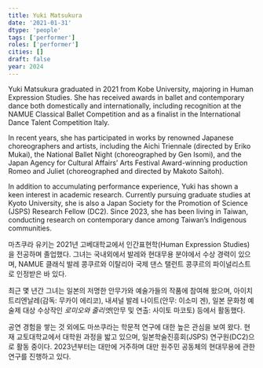 ```yaml
---
title: Yuki Matsukura
date: '2021-01-31'
dtype: 'people'
tags: ['performer']
roles: ['performer']
cities: []
draft: false
year: 2024
---
```


Yuki Matsukura graduated in 2021 from Kobe University, majoring in Human Expression Studies. She has received awards in ballet and contemporary dance both domestically and internationally, including recognition at the NAMUE Classical Ballet Competition and as a finalist in the International Dance Talent Competition Italy. 

In recent years, she has participated in works by renowned Japanese choreographers and artists, including the Aichi Triennale (directed by Eriko Mukai), the National Ballet Night (choreographed by Gen Isomi), and the Japan Agency for Cultural Affairs’ Arts Festival Award-winning production Romeo and Juliet (choreographed and directed by Makoto Saitoh). 

In addition to accumulating performance experience, Yuki has shown a keen interest in academic research. Currently pursuing graduate studies at Kyoto University, she is also a Japan Society for the Promotion of Science (JSPS) Research Fellow (DC2). Since 2023, she has been living in Taiwan, conducting research on contemporary dance among Taiwan’s Indigenous communities.

마츠쿠라 유키는 2021년 고베대학교에서 인간표현학(Human Expression Studies)을 전공하며 졸업했다. 그녀는 국내외에서 발레와 현대무용 분야에서 수상 경력이 있으며, NAMUE 클래식 발레 콩쿠르와 이탈리아 국제 댄스 탤런트 콩쿠르의 파이널리스트로 인정받은 바 있다.

최근 몇 년간 그녀는 일본의 저명한 안무가와 예술가들의 작품에 참여해 왔으며, 아이치 트리엔날레(감독: 무카이 에리코), 내셔널 발레 나이트(안무: 이소미 겐), 일본 문화청 예술제 대상 수상작인 *로미오와 줄리엣*(안무 및 연출: 사이토 마코토) 등에서 활동했다.

공연 경험을 쌓는 것 외에도 마쓰쿠라는 학문적 연구에 대한 높은 관심을 보여 왔다. 현재 교토대학교에서 대학원 과정을 밟고 있으며, 일본학술진흥회(JSPS) 연구원(DC2)으로 활동 중이다. 2023년부터는 대만에 거주하며 대만 원주민 공동체의 현대무용에 관한 연구를 진행하고 있다.